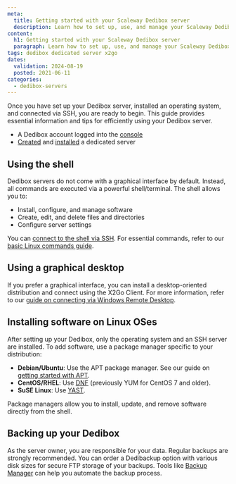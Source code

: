 ```yaml
---
meta:
  title: Getting started with your Scaleway Dedibox server
  description: Learn how to set up, use, and manage your Scaleway Dedibox server with this comprehensive guide, including tips on using the shell, installing software, and backing up your data.
content:
  h1: Getting started with your Scaleway Dedibox server
  paragraph: Learn how to set up, use, and manage your Scaleway Dedibox server with this comprehensive guide, including tips on using the shell, installing software, and backing up your data.
tags: dedibox dedicated server x2go 
dates:
  validation: 2024-08-19
  posted: 2021-06-11
categories:
  - dedibox-servers
---
```


Once you have set up your Dedibox server, installed an operating system, and connected via SSH, you are ready to begin. This guide provides essential information and tips for efficiently using your Dedibox server.

<Macro id="requirements" />

- A Dedibox account logged into the [console](https://console.online.net)
- [Created](/dedibox/dedicated-servers/how-to/order-a-server/) and [installed](/dedibox/dedicated-servers/how-to/install-a-server/) a dedicated server

## Using the shell

Dedibox servers do not come with a graphical interface by default. Instead, all commands are executed via a powerful shell/terminal. The shell allows you to:

- Install, configure, and manage software
- Create, edit, and delete files and directories
- Configure server settings

You can [connect to the shell via SSH](/dedibox/dedicated-servers/how-to/connect-to-server/#how-to-connect-via-ssh). For essential commands, refer to our [basic Linux commands guide](/dedibox/dedicated-servers/reference-content/basic-linux-commands/).

## Using a graphical desktop

If you prefer a graphical interface, you can install a desktop-oriented distribution and connect using the X2Go Client. For more information, refer to our [guide on connecting via Windows Remote Desktop](/dedibox/dedicated-servers/how-to/connect-to-server/#how-to-connect-via-remote-desktop).

## Installing software on Linux OSes

After setting up your Dedibox, only the operating system and an SSH server are installed. To add software, use a package manager specific to your distribution:

- **Debian/Ubuntu**: Use the APT package manager. See our guide on [getting started with APT](/dedibox/dedicated-servers/how-to/manage-packages/).
- **CentOS/RHEL**: Use [DNF](https://dnf.readthedocs.io/en/latest/) (previously YUM for CentOS 7 and older).
- **SuSE Linux**: Use [YAST](https://documentation.suse.com/sles/15-SP2/html/SLES-all/cha-yast-software.html).

Package managers allow you to install, update, and remove software directly from the shell.

## Backing up your Dedibox

As the server owner, you are responsible for your data. Regular backups are strongly recommended. You can order a Dedibackup option with various disk sizes for secure FTP storage of your backups. Tools like [Backup Manager](https://manpages.ubuntu.com/manpages/oracular/en/man8/backup-manager.8.html) can help you automate the backup process.